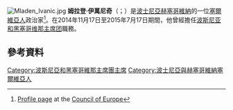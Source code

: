 [[File:Mladen_Ivanic.jpg|right]]
'''姆拉登·伊萬尼奇'''（{{lang-sr|Младен Иванић}}；{{bd|1958年|9月16日}}）是[[波士尼亞赫塞哥維納|波士尼亞赫塞哥維納]]的一位[[波士尼亞與赫塞哥維納的塞爾維亞人|塞爾維亞人]]政治家<ref>[http://assembly.coe.int/ASP/AssemblyList/AL_MemberDetails.asp?MemberID=5966 Profile page] {{Wayback|url=http://assembly.coe.int/ASP/AssemblyList/AL_MemberDetails.asp?MemberID=5966 |date=20100130103608 }} at the [[Council_of_Europe|Council of Europe]]</ref>。在2014年11月17日至2015年7月17日期間，他曾經擔任[[波斯尼亚和黑塞哥维那主席团|波斯尼亚和黑塞哥维那主席团]]{{le|波斯尼亚和黑塞哥维那主席团主席|Chairmen of the Presidency of Bosnia and Herzegovina|主席}}職務。
==參考資料==
{{reflist}}

{{DEFAULTSORT: Ivanić, Mladen}}

[[Category:波斯尼亞和黑塞哥維那主席團主席|Category:波斯尼亞和黑塞哥維那主席團主席]]
[[Category:波士尼亞與赫塞哥維納塞爾維亞人|Category:波士尼亞與赫塞哥維納塞爾維亞人]]